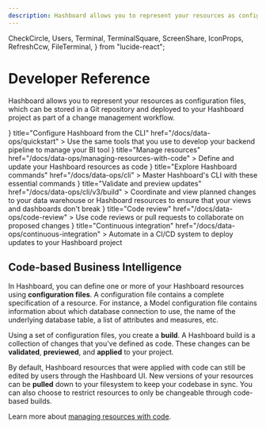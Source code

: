 ```yaml
---
description: Hashboard allows you to represent your resources as configuration files, which can be stored in a Git repository and deployed to your Hashboard project as part of a change management workflow.
---
```


  CheckCircle,
  Users,
  Terminal,
  TerminalSquare,
  ScreenShare,
  IconProps,
  RefreshCcw,
  FileTerminal,
} from "lucide-react";

# Developer Reference

Hashboard allows you to represent your resources as configuration files, which can be stored in a Git repository and deployed to your Hashboard project as part of a change management workflow.

<Cards num={2}>
  <Card
    icon={<TerminalSquare {...iconProps} />}
    title="Configure Hashboard from the CLI"
    href="/docs/data-ops/quickstart"
  >
    Use the same tools that you use to develop your backend pipeline to manage
    your BI tool
  </Card>
  <Card
    icon={<FileTerminal {...iconProps} />}
    title="Manage resources"
    href="/docs/data-ops/managing-resources-with-code"
  >
    Define and update your Hashboard resources as code
  </Card>
  <Card
    icon={<Terminal {...iconProps} />}
    title="Explore Hashboard commands"
    href="/docs/data-ops/cli"
  >
    Master Hashboard's CLI with these essential commands
  </Card>
  <Card
    icon={<CheckCircle {...iconProps} />}
    title="Validate and preview updates"
    href="/docs/data-ops/cli/v3/build"
  >
    Coordinate and view planned changes to your data warehouse or Hashboard
    resources to ensure that your views and dashboards don't break
  </Card>
  <Card
    icon={<Users {...iconProps} />}
    title="Code review"
    href="/docs/data-ops/code-review"
  >
    Use code reviews or pull requests to collaborate on proposed changes
  </Card>
  <Card
    icon={<RefreshCcw {...iconProps} />}
    title="Continuous integration"
    href="/docs/data-ops/continuous-integration"
  >
    Automate in a CI/CD system to deploy updates to your Hashboard project
  </Card>
</Cards>

## Code-based Business Intelligence

In Hashboard, you can define one or more of your Hashboard resources using **configuration files**. A configuration file contains a complete specification of a resource. For instance, a Model configuration file contains information about which database connection to use, the name of the underlying database table, a list of attributes and measures, etc.

Using a set of configuration files, you create a **build**. A Hashboard build is a collection of changes that you've defined as code. These changes can be **validated**, **previewed**, and **applied** to your project.

By default, Hashboard resources that were applied with code can still be edited by users through the Hashboard UI. New versions of your resources can be **pulled** down to your filesystem to keep your codebase in sync. You can also choose to restrict resources to only be changeable through code-based builds.

Learn more about [managing resources with code](./data-ops/managing-resources-with-code).
